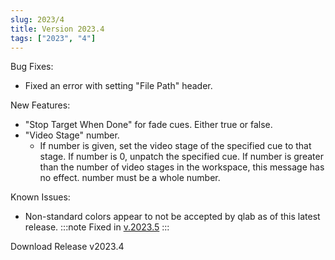```yaml
---
slug: 2023/4
title: Version 2023.4
tags: ["2023", "4"]
---
```




Bug Fixes:
- Fixed an error with setting "File Path" header.

New Features:
- "Stop Target When Done" for fade cues. Either true or false.
- "Video Stage" number.
    - If number is given, set the video stage of the specified cue to that stage. If number is 0, unpatch the specified cue. If number is greater than the number of video stages in the workspace, this message has no effect. number must be a whole number.

Known Issues:
- Non-standard colors appear to not be accepted by qlab as of this latest release.
:::note
Fixed in [v.2023.5](2023-12-20-v2023.5.mdx)
:::

<div className={styles.buttons}>
    <Link
    className="button button--primary button--lg"
    to="https://github.com/fross123/csv_to_qlab/releases/download/v2023.4/CSV-To-QLab.dmg">
    Download Release v2023.4
    </Link>
</div>